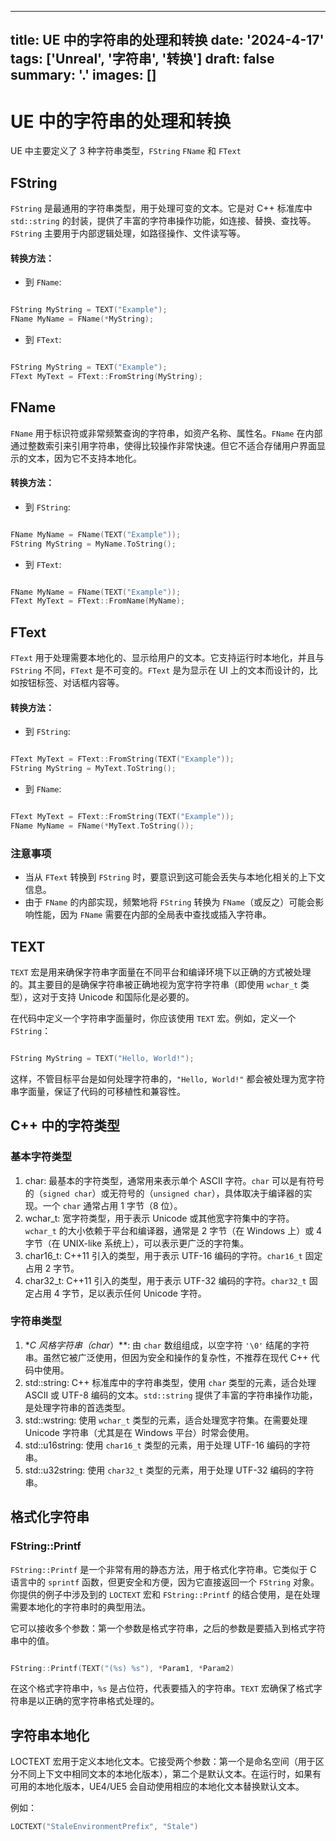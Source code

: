 
---
title: UE 中的字符串的处理和转换
date: '2024-4-17'
tags: ['Unreal', '字符串', '转换']
draft: false
summary: '.'
images: []
---
# UE 中的字符串的处理和转换

UE 中主要定义了 3 种字符串类型，`FString` `FName` 和 `FText`

## FString

`FString` 是最通用的字符串类型，用于处理可变的文本。它是对 C++ 标准库中 `std::string` 的封装，提供了丰富的字符串操作功能，如连接、替换、查找等。`FString` 主要用于内部逻辑处理，如路径操作、文件读写等。

#### 转换方法：

- 到 `FName`:

```cpp

FString MyString = TEXT("Example");
FName MyName = FName(*MyString);
```

- 到 `FText`:

```cpp

FString MyString = TEXT("Example");
FText MyText = FText::FromString(MyString);
```

## FName

`FName` 用于标识符或非常频繁查询的字符串，如资产名称、属性名。`FName` 在内部通过整数索引来引用字符串，使得比较操作非常快速。但它不适合存储用户界面显示的文本，因为它不支持本地化。

#### 转换方法：

- 到 `FString`:

```cpp

FName MyName = FName(TEXT("Example"));
FString MyString = MyName.ToString();
```

- 到 `FText`:

```cpp

FName MyName = FName(TEXT("Example"));
FText MyText = FText::FromName(MyName);
```

## FText

`FText` 用于处理需要本地化的、显示给用户的文本。它支持运行时本地化，并且与 `FString` 不同，`FText` 是不可变的。`FText` 是为显示在 UI 上的文本而设计的，比如按钮标签、对话框内容等。

#### 转换方法：

- 到 `FString`:

```cpp

FText MyText = FText::FromString(TEXT("Example"));
FString MyString = MyText.ToString();
```

- 到 `FName`:

```cpp

FText MyText = FText::FromString(TEXT("Example"));
FName MyName = FName(*MyText.ToString());
```

### 注意事项

- 当从 `FText` 转换到 `FString` 时，要意识到这可能会丢失与本地化相关的上下文信息。
- 由于 `FName` 的内部实现，频繁地将 `FString` 转换为 `FName`（或反之）可能会影响性能，因为 `FName` 需要在内部的全局表中查找或插入字符串。

## TEXT

`TEXT` 宏是用来确保字符串字面量在不同平台和编译环境下以正确的方式被处理的。其主要目的是确保字符串被正确地视为宽字符字符串（即使用 `wchar_t` 类型），这对于支持 Unicode 和国际化是必要的。

在代码中定义一个字符串字面量时，你应该使用 `TEXT` 宏。例如，定义一个 `FString`：

```cpp

FString MyString = TEXT("Hello, World!");
```

这样，不管目标平台是如何处理字符串的，`"Hello, World!"` 都会被处理为宽字符串字面量，保证了代码的可移植性和兼容性。

## C++ 中的字符类型

### 基本字符类型

1. char: 最基本的字符类型，通常用来表示单个 ASCII 字符。`char` 可以是有符号的（`signed char`）或无符号的（`unsigned char`），具体取决于编译器的实现。一个 `char` 通常占用 1 字节（8 位）。
2. wchar_t: 宽字符类型，用于表示 Unicode 或其他宽字符集中的字符。`wchar_t` 的大小依赖于平台和编译器，通常是 2 字节（在 Windows 上）或 4 字节（在 UNIX-like 系统上），可以表示更广泛的字符集。
3. char16_t: C++11 引入的类型，用于表示 UTF-16 编码的字符。`char16_t` 固定占用 2 字节。
4. char32_t: C++11 引入的类型，用于表示 UTF-32 编码的字符。`char32_t` 固定占用 4 字节，足以表示任何 Unicode 字符。

### 字符串类型

1. *<em>C 风格字符串（char</em>）**: 由 `char` 数组组成，以空字符 `'\0'` 结尾的字符串。虽然它被广泛使用，但因为安全和操作的复杂性，不推荐在现代 C++ 代码中使用。
2. std::string: C++ 标准库中的字符串类型，使用 `char` 类型的元素，适合处理 ASCII 或 UTF-8 编码的文本。`std::string` 提供了丰富的字符串操作功能，是处理字符串的首选类型。
3. std::wstring: 使用 `wchar_t` 类型的元素，适合处理宽字符集。在需要处理 Unicode 字符串（尤其是在 Windows 平台）时常会使用。
4. std::u16string: 使用 `char16_t` 类型的元素，用于处理 UTF-16 编码的字符串。
5. std::u32string: 使用 `char32_t` 类型的元素，用于处理 UTF-32 编码的字符串。

## 格式化字符串

### FString::Printf

`FString::Printf` 是一个非常有用的静态方法，用于格式化字符串。它类似于 C 语言中的 `sprintf` 函数，但更安全和方便，因为它直接返回一个 `FString` 对象。你提供的例子中涉及到的 `LOCTEXT` 宏和 `FString::Printf` 的结合使用，是在处理需要本地化的字符串时的典型用法。

它可以接收多个参数：第一个参数是格式字符串，之后的参数是要插入到格式字符串中的值。

```cpp

FString::Printf(TEXT("(%s) %s"), *Param1, *Param2)
```

在这个格式字符串中，`%s` 是占位符，代表要插入的字符串。`TEXT` 宏确保了格式字符串是以正确的宽字符串格式处理的。

## 字符串本地化

LOCTEXT 宏用于定义本地化文本。它接受两个参数：第一个是命名空间（用于区分不同上下文中相同文本的本地化版本），第二个是默认文本。在运行时，如果有可用的本地化版本，UE4/UE5 会自动使用相应的本地化文本替换默认文本。

例如：

```cpp
LOCTEXT("StaleEnvironmentPrefix", "Stale")
```
